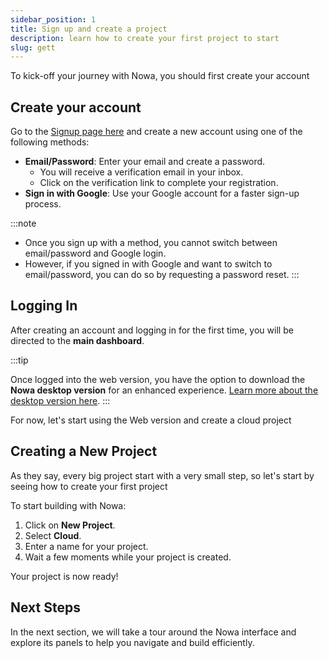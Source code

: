 ```yaml
---
sidebar_position: 1
title: Sign up and create a project
description: learn how to create your first project to start
slug: gett
---
```

 

To kick-off your journey with Nowa, you should first create your account

## Create your account

Go to the [Signup page here](https://app.nowa.dev/signup) and create a new account using one of the following methods:

- **Email/Password**: Enter your email and create a password.
    - You will receive a verification email in your inbox.
    - Click on the verification link to complete your registration.
- **Sign in with Google**: Use your Google account for a faster sign-up process.

:::note

- Once you sign up with a method, you cannot switch between email/password and Google login.
- However, if you signed in with Google and want to switch to email/password, you can do so by requesting a password reset.
:::

## Logging In 

After creating an account and logging in for the first time, you will be directed to the **main dashboard**.

:::tip

Once logged into the web version, you have the option to download the **Nowa desktop version** for an enhanced experience. [Learn more about the desktop version here](https://chatgpt.com/c/67b218d9-f140-8010-8e1a-f76c8f6cbb5b#).
:::

For now, let's start using the Web version and create a cloud project

## Creating a New Project

As they say, every big project start with a very small step, so let's start by seeing how to create your first project

To start building with Nowa:

1. Click on **New Project**.
2. Select **Cloud**.
3. Enter a name for your project.
4. Wait a few moments while your project is created.



Your project is now ready!

## Next Steps

In the next section, we will take a tour around the Nowa interface and explore its panels to help you navigate and build efficiently.